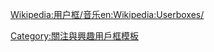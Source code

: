 {{Userbox
  |id=[[File:Claudio Monteverdi.jpg|50px]]
  |id-c=#704214
  |info=這個用戶喜歡聽'''[[克劳迪奥·蒙特威尔第|蒙特威爾第]]'''的作品。
  |info-c=white
  |info-s=10
  |border-c=black
}}<includeonly>[[Category:喜歡蒙特威爾第音樂的維基人|{{PAGENAME}}]]</includeonly><noinclude>{{Clear}}[[Wikipedia:用户框/音乐]][[Category:關注與興趣用戶框模板]][[en:Wikipedia:Userboxes/]]</noinclude>